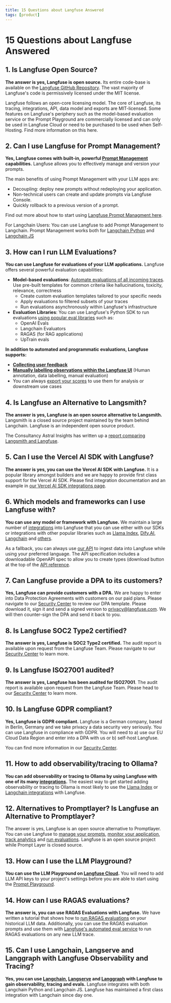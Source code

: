 ```yaml
---
title: 15 Questions about Langfuse Answered
tags: [product]
---
```


# 15 Questions about Langfuse Answered

## 1. Is Langfuse Open Source?

**The answer is yes, Langfuse is open source.** Its entire code-base is available on the [Langfuse GitHub Repository](https://github.com/langfuse/langfuse/). The vast majority of Langfuse's code is permissively licensed under the MIT license.

Langfuse follows an open-core licensing model. The core of Langfuse, its tracing, integrations, API, data model and exports are MIT-licensed. Some features on Langfuse's periphery such as the model-based evaluation service or the Prompt Playground are commercially licensed and can only be used in Langfuse Cloud or need to be purchased to be used when Self-Hosting. Find more information on this here.

## 2. Can I use Langfuse for Prompt Management?

**Yes, Langfuse comes with built-in, powerful [Prompt Management](/docs/prompts/get-started) capabilities.** Langfuse allows you to effectively manage and version your prompts.

The main benefits of using Prompt Management with your LLM apps are:

- Decoupling: deploy new prompts without redeploying your application.
- Non-technical users can create and update prompts via Langfuse Console.
- Quickly rollback to a previous version of a prompt.

Find out more about how to start using [Langfuse Prompt Managment here](/docs/prompts/get-started).

For Langchain Users: You can use Langfuse to add Prompt Management to Langchain. Prompt Management works both for [Langchain Python](/docs/prompts/example-langchain) and [Langchain JS](/docs/prompts/example-langchain-js)

## 3. How can I run LLM Evaluations?

**You can use Langfuse for evaluations of your LLM applications.** Langfuse offers several powerful evaluation capabilities:

- **Model-based evaluations**: [Automate evaluations of all incoming traces](/docs/scores/model-based-evals#ui). Use pre-built templates for common criteria like hallucinations, toxicity, relevance, correctness
  - Create custom evaluation templates tailored to your specific needs
  - Apply evaluations to filtered subsets of your traces
  - Run evaluations asynchronously within Langfuse's infrastructure
- **Evaluation Libraries**: You can use Langfuse's Python SDK to run evaluations [using popular eval libraries](/docs/scores/model-based-evals#evaluation-pipeline) such as:
  - OpenAI Evals
  - Langchain Evaluators
  - RAGAS (for RAG applications)
  - UpTrain evals

**In addition to automated and programmatic evaluations, Langfuse supports:**

- [**Collecting user feedback**](/docs/scores/user-feedback)
- [**Manually labelling observations within the Langfuse UI**](/docs/scores/annotation) (Human annotation, data labelling, manual evaluation)
- You can always [export your scores](/docs/export-and-fine-tuning) to use them for analysis or downstream use cases

## 4. Is Langfuse an Alternative to Langsmith?

**The answer is yes, Langfuse is an open source alternative to Langsmith.** Langsmith is a closed source project maintained by the team behind Langchain. Langfuse is an independent open source product.

The Consultancy Astral Insights has written up a [report comparing Langsmith and Langfuse](https://astralinsights.ai/comparison-of-observability-platforms-langsmith-langfuse/).

## 5. Can I use the Vercel AI SDK with Langfuse?

**The answer is yes, you can use the Vercel AI SDK with Langfuse.** It is a popular library amongst builders and we are happy to provide first class support for the Vercel AI SDK. Please find integration documentation and an example in [our Vercel AI SDK integrations page](/docs/integrations/vercel-ai-sdk).

## 6. Which models and frameworks can I use Langfuse with?

**You can use any model or framework with Langfuse.** We maintain a large number of [integrations](/docs/integrations) into Langfuse that you can use either with our SDKs or integrations with other popular libraries such as [Llama Index](/docs/integrations/llama-index/get-started), [Dify.AI](/docs/integrations/dify), [Langchain](/docs/integrations/langchain/tracing) and [others](/docs/integrations).

As a fallback, you can always use [our API](https://api.reference.langfuse.com) to ingest data into Langfuse while using your preferred language. The API specification includes a downloadable OpenAPI spec to allow you to create types (download button at the top of the [API reference](https://api.reference.langfuse.com).

## 7. Can Langfuse provide a DPA to its customers?

**Yes, Langfuse can provide customers with a DPA.** We are happy to enter into Data Protection Agreements with customers on our paid plans. Please navigate to our [Security Center](/security) to review our DPA template. Please download it, sign it and send a signed version to privacy@langfuse.com. We will then counter-sign the DPA and send it back to you.

## 8. Is Langfuse SOC2 Type2 certified?

**The answer is yes, Langfuse is SOC2 Type2 certified.** The audit report is available upon request from the Langfuse Team. Please navigate to our [Security Center](/security) to learn more.

## 9. Is Langfuse ISO27001 audited?

**The answer is yes, Langfuse has been audited for ISO27001**. The audit report is available upon request from the Langfuse Team. Please head to our [Security Center](/security) to learn more.

## 10. Is Langfuse GDPR compliant?

**Yes, Langfuse is GDPR compliant.** Langfuse is a German company, based in Berlin, Germany and we take privacy a data security very seriously. You can use Langfuse in compliance with GDPR. You will need to a) use our EU Cloud Data Region and enter into a DPA with us or b) self-host Langfuse.

You can find more information in our [Security Center](/security).

## 11. How to add observability/tracing to Ollama?

**You can add observability or tracing to Ollama by using Langfuse with one of its many [integrations](/docs/integrations).** The easiest way to get started adding observability or tracing to Ollama is most likely to use the [Llama Index](/docs/integrations/llama-index/get-started) or [Langchain integrations](/docs/integrations/langchain/tracing) with Langfuse.

## 12. Alternatives to Promptlayer? Is Langfuse an Alternative to Promptlayer?

The answer is yes, Langfuse is an open source alternative to Promptlayer. You can use Langfuse to [manage your prompts](/docs/prompts/get-started), [monitor your application](/docs/tracing), [track analytics](/docs/analytics/overview) and [run evaluations](/docs/scores/overview). Langfuse is an open source project while Prompt Layer is closed source.

## 13. How can I use the LLM Playground?

**You can use the LLM Playground on [Langfuse Cloud](https://us.cloud.langfuse.com).** You will need to add LLM API keys to your project's settings before you are able to start using the [Prompt Playground](/docs/playground).

## 14. How can I use RAGAS evaluations?

**The answer is, you can use RAGAS Evaluations with Langfuse.** We have written a tutorial that shows how to [run RAGAS evaluations](https://langfuse.com/guides/cookbook/evaluation_of_rag_with_ragas) on your historical LLM data. Additionally, you can use the RAGAS evaluation prompts and use them with [Langfuse's automated eval service](/docs/scores/model-based-evals) to run RAGAS evaluations on any new LLM trace.

## 15. Can I use Langchain, Langserve and Langgraph with Langfuse Observability and Tracing?

**Yes, you can use [Langchain](/docs/integrations/langchain/tracing), [Langserve](/docs/integrations/langchain/example-python-langserve) and [Langgraph](/docs/integrations/langchain/example-python-langgraph) with Langfuse to gain observability, tracing and evals.** Langfuse integrates with both Langchain Python and Langchain JS. Langfuse has maintained a first class integration with Langchain since day one.


<GitHubStarCTA />
